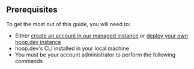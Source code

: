 ## Prerequisites

To get the most out of this guide, you will need to:

- Either [create an account in our managed instance](https://use.hoop.dev/register) or [deploy your own hoop.dev instance]("/docs/deploy/overview")
- hoop.dev's CLI installed in your local machine
- You must be your account administrator to perform the following commands
